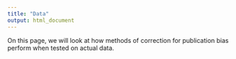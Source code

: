 ```yaml
---
title: "Data"
output: html_document
---
```


On this page, we will look at how methods of correction for publication bias perform when tested on actual data.